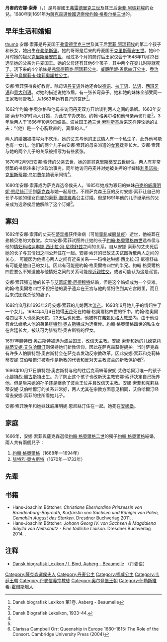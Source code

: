 {{Infobox royalty|consort=yes
| name        = 丹麥的安娜·索菲
| image       = Annasophiaofdenmark electress of saxony.JPG
| image_size  = 220px
| succession  = 薩克森選侯夫人
| reign       = 1680年 — 1691年
| birth_date  = {{birth date|1647|9|1|df=y}}
| birth_place = [[弗倫斯堡|弗倫斯堡]]
| death_date  = {{death date and age|1717|7|1|1647|9|1|df=y}}
| death_place = {{le|普雷廷|Prettin}}
| house       = [[歐登堡王朝|歐登堡王朝]]
| father      = [[弗雷德里克三世_(丹麦)|弗雷德里克三世]]
| mother      = [[索菲·阿瑪莉埃_(不倫瑞克-卡倫貝格)|索菲·阿瑪莉埃]]
}}
'''丹麥的安娜·索菲'''（{{lang-da|Anna Sophie af Danmark}}，{{bd|1647年|9月1日|1717年|7月1日}}）是丹麥國王[[弗雷德里克三世_(丹麦)|弗雷德里克三世]]及其王后[[索菲·阿瑪莉埃_(不倫瑞克-卡倫貝格)|索菲·阿瑪莉埃]]的女兒。1680年到1691年为[[薩克森選侯國|薩克森選侯國]][[选帝侯|选帝侯]][[约翰·格奥尔格三世|约翰·格奥尔格三世]]的{{le|薩克森選侯夫人|List of Saxon consorts}}。

==早年生活和婚姻==
[[文件:Danish_School_-_Anna_Sophie_of_Denmark_-_Royal_Collection.jpg|thumb]]
安娜·索菲是丹麦国王[[弗雷德里克三世_(丹麦)|弗雷德里克三世]]及其王后[[索菲·阿瑪莉埃_(不倫瑞克-卡倫貝格)|索菲·阿瑪莉埃]]的第二个孩子和长女，她出生在[[弗伦斯堡|弗伦斯堡]]。她的哥哥是后来的丹麦国王[[克里斯蒂安五世|克里斯蒂安五世]]。她6个月时她的祖父[[克里斯蒂安四世|克里斯蒂安四世]]，经过多个月的商讨后王家议会于1648年11月23日选举她的父亲为丹麦国王。她的父母还有其他6个孩子，其中两个在婴儿时期就死了。活下来的4个弟妹是[[丹麥的弗雷德莉克·阿瑪莉|弗雷德莉克·阿瑪莉公主]]、[[丹麥的威廉明妮·恩尼絲汀|威廉明妮·恩尼絲汀公主]]、[[丹麦的乔治王子|乔治王子]]和[[烏爾莉卡·埃莉奧諾拉_(丹麥)|烏爾莉卡·埃莉奧諾拉公主]]。

安娜·索菲获得良好教育。除母语[[丹麦语|丹麦语]]外她还会说[[德语|德语]]、[[拉丁语|拉丁语]]、[[法语|法语]]、[[西班牙语|西班牙语]]和[[意大利语|意大利语]]。对她的描述说她浓眉，有一张长弯鼻子。她和她的妹妹全部受同一王家教师管教<ref name="dbl1">Dansk biografisk Lexikon 第1卷. Aaberg - Beaumelle</ref>。从1663年她有自己的宫廷<ref name="dbl" />。

1662年约翰·格奥尔格和他母亲访问丹麦双方开始谈判两人之间的婚姻。1663年安娜·索菲15岁时两人订婚，为此在举办庆祝。约翰·格奥尔格和他母亲再访丹麦<ref name="dbl">Dansk Biografisk Leksikon, 1933-44.</ref>。3年后两人于1666年10月9日结婚。波兰国王[[扬三世·索别斯基|扬三世·索别斯基]]后来这样评论她的丈夫：“（他）是一个心胸耿直的，真挚的人。”

两人的婚姻被描写为不欢乐。她的丈夫与他的正式情人有一个私生子，此外他可能也有一女儿。他们的两个儿子由安娜·索菲的母亲派遣的[[女官|女官]]抚养长大。安娜·索菲与她的两个儿子的关系被描写为有些紧张。

1670年2月9日安娜·索菲的父亲去世，她的哥哥[[克里斯蒂安五世|克里斯蒂安五世]]继位。两人有非常频繁的书信往来讨论政治事务。同年她访问丹麦并对她被关押的半婶婶[[利奥诺拉·克里斯蒂娜·乌尔费尔特|利奥诺拉·克里斯蒂娜·乌尔费尔特]]表示同情<ref name="dbl1" />。

1680年安娜·索菲成为萨克森选帝侯夫人。1685年她成为寡妇的妹妹[[丹麥的威廉明妮·恩尼絲汀|丹麥的威廉明妮·恩尼絲汀]]迁到[[薩克森選侯國|薩克森]]与她一起居住。不顾萨克森王庭的反对安娜·索菲让自己的长子与她的侄女[[丹麥的索菲·海德維希|丹麥的索菲·海德維希]]公主订婚。但是1691年他的儿子继承他的父亲成为选帝侯后他解除了这个订婚<ref name="dbl" />。

==寡妇==
1692年安娜·索菲的丈夫在[[蒂宾根|蒂宾根]]获传染病（可能[[霍亂|霍亂]]或[[腺鼠疫|腺鼠疫]]）逝世，他被葬在弗赖贝格的大教堂。次年安娜·索菲试图终止她的长子[[約翰·格奧爾格四世|約翰·格奧爾格四世]]选帝侯与他的[[情妇|情妇]][[玛格达琳娜·西比拉·冯·尼德舒兹|玛格达琳娜·西比拉·冯·尼德舒兹]]之间的关系，自从安娜·索菲的丈夫死后她的长子与其情妇之间公开住在一起。安娜·索菲的已故丈夫试图拆散两人之间的关心， 可能因为他担心两人之间有近亲关系——玛格达琳娜·西比拉·冯·尼德舒兹有可能是他自己的女儿，因此有可能是約翰·格奧爾格四世的半兄。約翰·格奧爾格四世要么不知道他与他情妇之间的关系可能是[[近親性交|近親性交]]，或者可能认为这是谣言。

安娜·索菲强迫他的长子与[[艾蕾諾爾·厄德穆特_(薩克森-艾森納赫)|艾蕾諾爾·厄德穆特]]结婚，但是这个婚姻成为一个灾难。約翰·格奧爾格四世不但把他的妻子遗弃在王宫与他的情妇住到其它宫殿里，而且后来试图谋杀他的妻子。

1692年8月和1693年2月安娜·索菲的儿媳两次[[流产|流产]]。1693年6月她儿子的情妇生了一个女儿。1694年4月4日她得[[天花|天花]]死在約翰·格奧爾格四世的怀中。約翰·格奧爾格四世本人也感染天花，23天后也死去。他被葬在[[弗赖贝格大教堂|弗赖贝格大教堂]]内。由于他没有合法继承人他的弟弟[[奥古斯特二世_(波兰)|腓特烈·奧古斯特]]成为选帝侯。約翰·格奧爾格四世的私生女在宫廷长大，被认可为腓特烈·奧古斯特的侄女。

1697年腓特烈·奧古斯特被选为波兰国王，改信天主教。安娜·索菲和她的儿媳[[克莉絲蒂安妮·艾伯哈爾汀|克莉絲蒂安妮·艾伯哈爾汀]]则保持她们新教信仰，因此在萨克森获得拥护。当时萨克森有许多人怕腓特烈·奧古斯特会在萨克森发动反宗教改革，因此安娜·索菲和克莉絲蒂安妮·艾伯哈爾汀被看作是新教的代表和反对天主教波兰的新教保护者<ref>Clarissa Campbell Orr: Queenship in Europe 1660–1815: The Role of the Consort. Cambridge University Press (2004)</ref>。

1696年10月17日腓特烈·奧古斯特与他的往后克莉絲蒂安妮·艾伯哈爾汀唯一的孩子[[奥古斯特三世_(波兰)|小腓特烈·奧古斯特]]出生。为了防止这个孩子也改新天主教安娜·索菲决定自己抚养他。但是后来她的孙子还是继承了波兰王位并且改信天主教。安娜·索菲和克莉絲蒂安妮·艾伯哈爾汀的关系非常好，两人尤其在宗教方面意见相同，艾伯哈爾汀经常去安娜·索菲的住所看她儿子。

安娜·索菲晚年和她妹妹威廉明妮·恩尼絲汀住在一起。她死在[[安娜堡_(萨克森-安哈尔特)|安娜堡]]。

== 家庭 ==
1666年，安娜·索菲與薩克森選侯[[約翰·格奧爾格二世|約翰·格奧爾格二世]]的獨子[[约翰·格奥尔格三世|約翰·格奧爾格]]結婚，兩人共有兩個兒子：
# [[約翰·格奧爾格四世|約翰·格奧爾格]]（1668年—1694年）
# [[奥古斯特二世_(波兰)|腓特烈·奧古斯特]]（1670年—1733年）

==先辈==
{{ahnentafel
|collapsed=yes |align=center
|boxstyle_1=background-color: #fcc;
|boxstyle_2=background-color: #fb9;
|boxstyle_3=background-color: #ffc;
|boxstyle_4=background-color: #bfc;
|1= 1. '''丹麥的安娜·索菲'''
|2= 2. [[弗雷德里克三世_(丹麦)|丹麦国王弗雷德里克三世]]
|3= 3. [[索菲·阿瑪莉埃_(不倫瑞克-卡倫貝格)|索菲·阿瑪莉埃·冯·不倫瑞克-卡倫貝格]]
|4= 4. 丹麦国王[[克里斯蒂安四世|克里斯蒂安四世]]
|5= 5. [[布蘭登堡的安娜·卡塔里娜|布蘭登堡的安娜·卡塔里娜]]
|6= 6. [[格奧爾格_(不倫瑞克-卡倫貝格)|不倫瑞克-卡倫貝格公爵格奧爾格]]
|7= 7. [[安娜·艾蕾諾爾_(黑森-達姆施塔特)|安娜·艾蕾諾爾·冯·黑森-達姆施塔特]]
|8= 8. 丹麦国王[[弗雷德里克二世|弗雷德里克二世]]
|9= 9. [[梅克倫堡-居斯特羅的索菲|梅克倫堡-居斯特羅的索菲]] 
|10= 10. 勃兰登堡选帝侯[[約阿希姆·腓特烈|約阿希姆·腓特烈]]
|11= 11. [[布蘭登堡-科斯琴的卡塔里娜|布蘭登堡-科斯琴的卡塔里娜]]
|12= 12. [[年輕者威廉|不倫瑞克-呂訥堡公爵威廉]]
|13= 13. 丹麦的多萝西亚 
|14= 14. 黑森-達姆施塔特伯爵路德維希五世
|15= 15. 马格达莲娜·冯·勃兰登堡
}}

==书籍==
* Hans-Joachim Böttcher: ''Christiane Eberhardine Prinzessin von Brandenburg-Bayreuth, Kurfürstin von Sachsen und Königin von Polen, Gemahlin August des Starken''. Dresdner Buchverlag 2011. {{ISBN|978-3-941757-25-7}}.
* Hans-Joachim Böttcher: ''Johann Georg IV. von Sachsen & Magdalena Sibylla von Neitschütz - Eine tödliche Liaison''. Dresdner Buchverlag 2014. {{ISBN|978-3-941757-43-1}}.

==注释==
{{commons category|Anna Sophie of Denmark}}
{{Reflist}}
* [http://runeberg.org/dbl/1/0306.html Dansk biografisk Lexikon / I. Bind. Aaberg - Beaumelle] {{Wayback|url=http://runeberg.org/dbl/1/0306.html |date=20201027153442 }}（丹麦语）

[[Category:薩克森選侯夫人|Category:薩克森選侯夫人]]
[[Category:丹麦公主|Category:丹麦公主]]
[[Category:挪威公主|Category:挪威公主]]
[[Category:韦廷王朝|Category:韦廷王朝]]
[[Category:丹麥信義宗教徒|Category:丹麥信義宗教徒]]
[[Category:奥尔登堡王朝|Category:奥尔登堡王朝]]
[[Category:什勒斯維希-霍爾斯坦人|Category:什勒斯維希-霍爾斯坦人]]